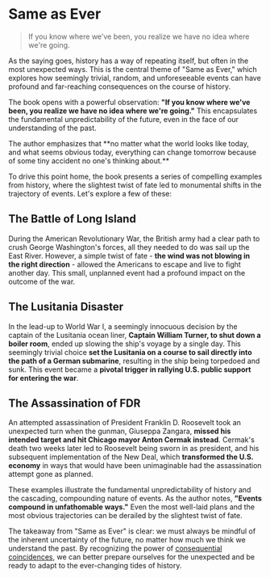 
# Same as Ever

> If you know where we've been, you realize we have no idea where we're going.

As the saying goes, history has a way of repeating itself, but often in the most unexpected ways. This is the central theme of "Same as Ever," which explores how seemingly trivial, random, and unforeseeable events can have profound and far-reaching consequences on the course of history.

The book opens with a powerful observation: **"If you know where we've been, you realize we have no idea where we're going."** This encapsulates the fundamental unpredictability of the future, even in the face of our understanding of the past. 

<Callout type="info">
The author emphasizes that **no matter what the world looks like today, and what seems obvious today, everything can change tomorrow because of some tiny accident no one's thinking about.**
</Callout>

To drive this point home, the book presents a series of compelling examples from history, where the slightest twist of fate led to monumental shifts in the trajectory of events. Let's explore a few of these:

## The Battle of Long Island

During the American Revolutionary War, the British army had a clear path to crush George Washington's forces, all they needed to do was sail up the East River. However, a simple twist of fate - **the wind was not blowing in the right direction** - allowed the Americans to escape and live to fight another day. This small, unplanned event had a profound impact on the outcome of the war.

## The Lusitania Disaster

In the lead-up to World War I, a seemingly innocuous decision by the captain of the Lusitania ocean liner, **Captain William Turner, to shut down a boiler room**, ended up slowing the ship's voyage by a single day. This seemingly trivial choice **set the Lusitania on a course to sail directly into the path of a German submarine**, resulting in the ship being torpedoed and sunk. This event became a **pivotal trigger in rallying U.S. public support for entering the war**.

## The Assassination of FDR

An attempted assassination of President Franklin D. Roosevelt took an unexpected turn when the gunman, Giuseppa Zangara, **missed his intended target and hit Chicago mayor Anton Cermak instead**. Cermak's death two weeks later led to Roosevelt being sworn in as president, and his subsequent implementation of the New Deal, which **transformed the U.S. economy** in ways that would have been unimaginable had the assassination attempt gone as planned.

These examples illustrate the fundamental unpredictability of history and the cascading, compounding nature of events. As the author notes, **"Events compound in unfathomable ways."** Even the most well-laid plans and the most obvious trajectories can be derailed by the slightest twist of fate.

The takeaway from "Same as Ever" is clear: we must always be mindful of the inherent uncertainty of the future, no matter how much we think we understand the past. By recognizing the power of [consequential coincidences](/hanging-by-a-thread), we can better prepare ourselves for the unexpected and be ready to adapt to the ever-changing tides of history.